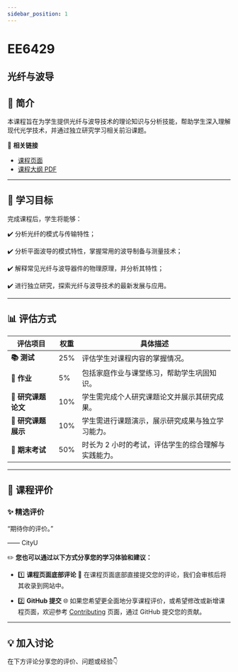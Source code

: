 ```yaml
---
sidebar_position: 1
---
```


# EE6429
## 光纤与波导

## **📘 简介**
本课程旨在为学生提供光纤与波导技术的理论知识与分析技能，帮助学生深入理解现代光学技术，并通过独立研究学习相关前沿课题。

🔗 **相关链接**
- [课程页面](https://www.cityu.edu.hk/catalogue/pg/202425/course/EE6429.htm)
- [课程大纲 PDF](https://www.cityu.edu.hk/catalogue/pg/202425/course/EE6429.pdf)

---

## **🎯 学习目标**

完成课程后，学生将能够：

✔️ 分析光纤的模式与传输特性；

✔️ 分析平面波导的模式特性，掌握常用的波导制备与测量技术；

✔️ 解释常见光纤与波导器件的物理原理，并分析其特性；

✔️ 进行独立研究，探索光纤与波导技术的最新发展与应用。

---

## **📊 评估方式**

| **评估项目**          | **权重** | **具体描述**                                                                                       |
|----------------------|---------|---------------------------------------------------------------------------------------------------|
| **📚 测试**            | 25%     | 评估学生对课程内容的掌握情况。                                                                    |
| **📝 作业**           | 5%      | 包括家庭作业与课堂练习，帮助学生巩固知识。                                                        |
| **📝 研究课题论文**    | 10%     | 学生需完成个人研究课题论文并展示其研究成果。                                                      |
| **📝 研究课题展示**    | 10%     | 学生需进行课题演示，展示研究成果与独立学习能力。                                                  |
| **📖 期末考试**       | 50%     | 时长为 2 小时的考试，评估学生的综合理解与实践能力。                                                |

---

## **💬 课程评价**

### ✨ **精选评价**
<div className={commentStyles.commentBox}>
    <p className={commentStyles.commentText}>
        “期待你的评价。”
    </p>
    <p className={commentStyles.commentAuthor}>—— CityU</p>
</div>

✏️ **您也可以通过以下方式分享您的学习体验和建议：**

- 1️⃣ **课程页面底部评论**
💬 在课程页面底部直接提交您的评论，我们会审核后将其收录到网站中。

- 2️⃣ **GitHub 提交**
🌐 如果您希望更全面地分享课程评价，或希望修改或新增课程页面，欢迎参考 [Contributing](/contributing) 页面，通过 GitHub 提交您的贡献。

---

## **💡 加入讨论**

在下方评论分享您的评价、问题或经验👇
<Utterances />
